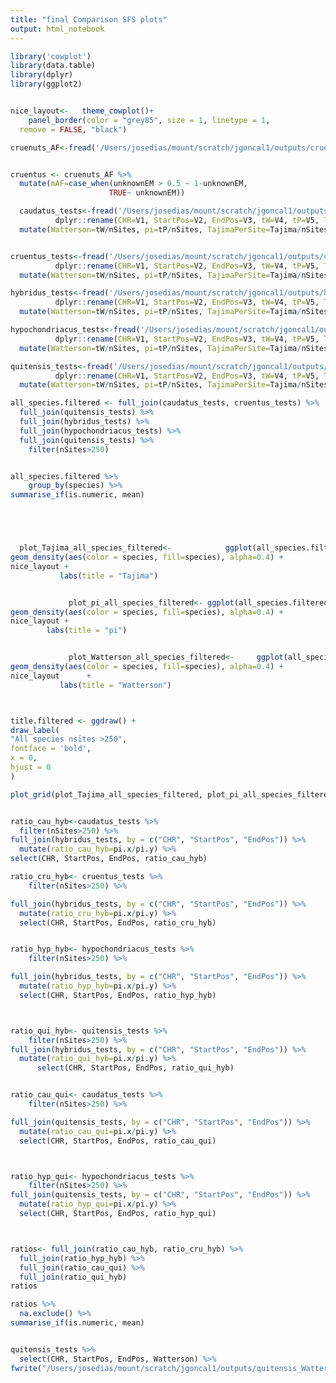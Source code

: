 ```yaml
---
title: "final Comparison SFS plots"
output: html_notebook
---
```



```r
library('cowplot')
library(data.table)
library(dplyr)
library(ggplot2)


nice_layout<-   theme_cowplot()+
    panel_border(color = "grey85", size = 1, linetype = 1,
  remove = FALSE, "black")
```

```r
cruenuts_AF<-fread('/Users/josedias/mount/scratch/jgoncal1/outputs/cruentus.mafs.gz')


cruentus <- cruenuts_AF %>%
  mutate(mAF=case_when(unknownEM > 0.5 ~ 1-unknownEM,
                      TRUE~ unknownEM))

```



```r
  caudatus_tests<-fread('/Users/josedias/mount/scratch/jgoncal1/outputs/caudatus_tests.bedgraph') %>%
          dplyr::rename(CHR=V1, StartPos=V2, EndPos=V3, tW=V4, tP=V5, Tajima=V6, nSites=V7) %>%
  mutate(Watterson=tW/nSites, pi=tP/nSites, TajimaPerSite=Tajima/nSites, species = "caudatus")


cruentus_tests<-fread('/Users/josedias/mount/scratch/jgoncal1/outputs/crunetus_tests.bedgraph')  %>%
          dplyr::rename(CHR=V1, StartPos=V2, EndPos=V3, tW=V4, tP=V5, Tajima=V6, nSites=V7) %>%
  mutate(Watterson=tW/nSites, pi=tP/nSites, TajimaPerSite=Tajima/nSites, species = "cruentus")

hybridus_tests<-fread('/Users/josedias/mount/scratch/jgoncal1/outputs/hybridus_tests.bedgraph') %>%
          dplyr::rename(CHR=V1, StartPos=V2, EndPos=V3, tW=V4, tP=V5, Tajima=V6, nSites=V7) %>%
  mutate(Watterson=tW/nSites, pi=tP/nSites, TajimaPerSite=Tajima/nSites, species="hybridus")

hypochondriacus_tests<-fread('/Users/josedias/mount/scratch/jgoncal1/outputs/remake_hypochondriacus_tests.bedgraph') %>%
          dplyr::rename(CHR=V1, StartPos=V2, EndPos=V3, tW=V4, tP=V5, Tajima=V6, nSites=V7) %>%
  mutate(Watterson=tW/nSites, pi=tP/nSites, TajimaPerSite=Tajima/nSites, species="hypochondriacus")

quitensis_tests<-fread('/Users/josedias/mount/scratch/jgoncal1/outputs/confirmation_quitensis_tests.bedgraph') %>%
          dplyr::rename(CHR=V1, StartPos=V2, EndPos=V3, tW=V4, tP=V5, Tajima=V6, nSites=V7) %>%
  mutate(Watterson=tW/nSites, pi=tP/nSites, TajimaPerSite=Tajima/nSites, species="quitensis")
```




```r
all_species.filtered <- full_join(caudatus_tests, cruentus_tests) %>%
  full_join(quitensis_tests) %>%
  full_join(hybridus_tests) %>%
  full_join(hypochondriacus_tests) %>%
  full_join(quitensis_tests) %>%
    filter(nSites>250)


all_species.filtered %>%
    group_by(species) %>%
summarise_if(is.numeric, mean)





  plot_Tajima_all_species_filtered<-            ggplot(all_species.filtered, aes(x=Tajima)) +
geom_density(aes(color = species, fill=species), alpha=0.4) +
nice_layout +
           labs(title = "Tajima")


             plot_pi_all_species_filtered<- ggplot(all_species.filtered, aes(x=pi)) +
geom_density(aes(color = species, fill=species), alpha=0.4) +
nice_layout +
        labs(title = "pi")


             plot_Watterson_all_species_filtered<-     ggplot(all_species.filtered, aes(x=Watterson)) +
geom_density(aes(color = species, fill=species), alpha=0.4) +
nice_layout      +     
           labs(title = "Watterson")



title.filtered <- ggdraw() +
draw_label(
"All species nsites >250",
fontface = 'bold',
x = 0,
hjust = 0
)

plot_grid(plot_Tajima_all_species_filtered, plot_pi_all_species_filtered, plot_Watterson_all_species_filtered, labels="AUTO", title.filtered)



```


```r



ratio_cau_hyb<-caudatus_tests %>%
  filter(nSites>250) %>%
full_join(hybridus_tests, by = c("CHR", "StartPos", "EndPos")) %>%
  mutate(ratio_cau_hyb=pi.x/pi.y) %>%
select(CHR, StartPos, EndPos, ratio_cau_hyb)

ratio_cru_hyb<- cruentus_tests %>%
    filter(nSites>250) %>%

full_join(hybridus_tests, by = c("CHR", "StartPos", "EndPos")) %>%
  mutate(ratio_cru_hyb=pi.x/pi.y) %>%
  select(CHR, StartPos, EndPos, ratio_cru_hyb)


ratio_hyp_hyb<- hypochondriacus_tests %>%
    filter(nSites>250) %>%

full_join(hybridus_tests, by = c("CHR", "StartPos", "EndPos")) %>%
  mutate(ratio_hyp_hyb=pi.x/pi.y) %>%
  select(CHR, StartPos, EndPos, ratio_hyp_hyb)



ratio_qui_hyb<- quitensis_tests %>%
    filter(nSites>250) %>%
full_join(hybridus_tests, by = c("CHR", "StartPos", "EndPos")) %>%
  mutate(ratio_qui_hyb=pi.x/pi.y) %>%
      select(CHR, StartPos, EndPos, ratio_qui_hyb)


ratio_cau_qui<- caudatus_tests %>%
    filter(nSites>250) %>%

full_join(quitensis_tests, by = c("CHR", "StartPos", "EndPos")) %>%
  mutate(ratio_cau_qui=pi.x/pi.y) %>%
  select(CHR, StartPos, EndPos, ratio_cau_qui)



ratio_hyp_qui<- hypochondriacus_tests %>%
    filter(nSites>250) %>%
full_join(quitensis_tests, by = c("CHR", "StartPos", "EndPos")) %>%
  mutate(ratio_hyp_qui=pi.x/pi.y) %>%
  select(CHR, StartPos, EndPos, ratio_hyp_qui)



ratios<- full_join(ratio_cau_hyb, ratio_cru_hyb) %>%
  full_join(ratio_hyp_hyb) %>%
  full_join(ratio_cau_qui) %>%
  full_join(ratio_qui_hyb)
ratios

ratios %>%
  na.exclude() %>%
summarise_if(is.numeric, mean)


quitensis_tests %>%
  select(CHR, StartPos, EndPos, Watterson) %>%
fwrite("/Users/josedias/mount/scratch/jgoncal1/outputs/quitensis_WattersonTheta", quote=FALSE, sep='\t')


```
